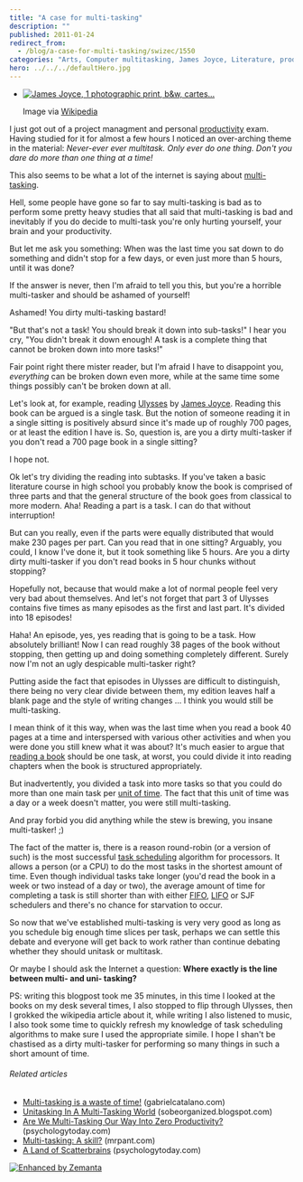 ```yaml
---
title: "A case for multi-tasking"
description: ""
published: 2011-01-24
redirect_from:
  - /blog/a-case-for-multi-tasking/swizec/1550
categories: "Arts, Computer multitasking, James Joyce, Literature, productivity, Reading, Ulysses, Uncategorized"
hero: ../../../defaultHero.jpg
---
```


- [![James Joyce, 1 photographic print, b&w, cartes...](./img/James-Joyce-1-photographic-print-bandw-cartesgd86hd.jpeg "James Joyce, 1 photographic print, b&w, cartes...")](http://commons.wikipedia.org/wiki/File:James_Joyce_by_Alex_Ehrenzweig%2C_1915_restored.jpg)

  Image via [Wikipedia](http://commons.wikipedia.org/wiki/File:James_Joyce_by_Alex_Ehrenzweig%2C_1915_restored.jpg)

I just got out of a project managment and personal [productivity](http://en.wikipedia.org/wiki/Productivity "Productivity") exam. Having studied for it for almost a few hours I noticed an over-arching theme in the material: _Never-ever ever multitask. Only ever do one thing. Don't you dare do more than one thing at a time!_

This also seems to be what a lot of the internet is saying about [multi-tasking](http://en.wikipedia.org/wiki/Computer_multitasking "Computer multitasking").

Hell, some people have gone so far to say multi-tasking is bad as to perform some pretty heavy studies that all said that multi-tasking is bad and inevitably if you do decide to multi-task you're only hurting yourself, your brain and your productivity.

But let me ask you something: When was the last time you sat down to do something and didn't stop for a few days, or even just more than 5 hours, until it was done?

If the answer is never, then I'm afraid to tell you this, but you're a horrible multi-tasker and should be ashamed of yourself!

Ashamed! You dirty multi-tasking bastard!

"But that's not a task! You should break it down into sub-tasks!" I hear you cry, "You didn't break it down enough! A task is a complete thing that cannot be broken down into more tasks!"

Fair point right there mister reader, but I'm afraid I have to disappoint you, _everything_ can be broken down even more, while at the same time some things possibly can't be broken down at all.

Let's look at, for example, reading [Ulysses](http://www.amazon.com/Ulysses-James-Joyce/dp/1559946334%3FSubscriptionId%3D0G81C5DAZ03ZR9WH9X82%26tag%3Dzemanta-20%26linkCode%3Dxm2%26camp%3D2025%26creative%3D165953%26creativeASIN%3D1559946334 "Ulysses") by [James Joyce](http://en.wikipedia.org/wiki/James_Joyce "James Joyce"). Reading this book can be argued is a single task. But the notion of someone reading it in a single sitting is positively absurd since it's made up of roughly 700 pages, or at least the edition I have is. So, question is, are you a dirty multi-tasker if you don't read a 700 page book in a single sitting?

I hope not.

Ok let's try dividing the reading into subtasks. If you've taken a basic literature course in high school you probably know the book is comprised of three parts and that the general structure of the book goes from classical to more modern. Aha! Reading a part is a task. I can do that without interruption!

But can you really, even if the parts were equally distributed that would make 230 pages per part. Can you read that in one sitting? Arguably, you could, I know I've done it, but it took something like 5 hours. Are you a dirty dirty multi-tasker if you don't read books in 5 hour chunks without stopping?

Hopefully not, because that would make a lot of normal people feel very very bad about themselves. And let's not forget that part 3 of Ulysses contains five times as many episodes as the first and last part. It's divided into 18 episodes!

Haha! An episode, yes, yes reading that is going to be a task. How absolutely brilliant! Now I can read roughly 38 pages of the book without stopping, then getting up and doing something completely different. Surely now I'm not an ugly despicable multi-tasker right?

Putting aside the fact that episodes in Ulysses are difficult to distinguish, there being no very clear divide between them, my edition leaves half a blank page and the style of writing changes ... I think you would still be multi-tasking.

I mean think of it this way, when was the last time when you read a book 40 pages at a time and interspersed with various other activities and when you were done you still knew what it was about? It's much easier to argue that [reading a book](http://en.wikipedia.org/wiki/Reading_%28process%29 "Reading (process)") should be one task, at worst, you could divide it into reading chapters when the book is structured appropriately.

But inadvertently, you divided a task into more tasks so that you could do more than one main task per [unit of time](http://en.wikipedia.org/wiki/Unit_of_time "Unit of time"). The fact that this unit of time was a day or a week doesn't matter, you were still multi-tasking.

And pray forbid you did anything while the stew is brewing, you insane multi-tasker! ;)

The fact of the matter is, there is a reason round-robin (or a version of such) is the most successful [task scheduling](http://en.wikipedia.org/wiki/Scheduling_%28computing%29 "Scheduling (computing)") algorithm for processors. It allows a person (or a CPU) to do the most tasks in the shortest amount of time. Even though individual tasks take longer (you'd read the book in a week or two instead of a day or two), the average amount of time for completing a task is still shorter than with either [FIFO](http://en.wikipedia.org/wiki/FIFO "FIFO"), [LIFO](http://en.wikipedia.org/wiki/LIFO_%28computing%29 "LIFO (computing)") or SJF schedulers and there's no chance for starvation to occur.

So now that we've established multi-tasking is very very good as long as you schedule big enough time slices per task, perhaps we can settle this debate and everyone will get back to work rather than continue debating whether they should unitask or multitask.

Or maybe I should ask the Internet a question: **Where exactly is the line between multi- and uni- tasking?**

PS: writing this blogpost took me 35 minutes, in this time I looked at the books on my desk several times, I also stopped to flip through Ulysses, then I grokked the wikipedia article about it, while writing I also listened to music, I also took some time to quickly refresh my knowledge of task scheduling algorithms to make sure I used the appropriate simile. I hope I shan't be chastised as a dirty multi-tasker for performing so many things in such a short amount of time.

###### Related articles

- [Multi-tasking is a waste of time!](http://gabrielcatalano.com/2010/09/30/multi-tasking-is-a-waste-of-time/) (gabrielcatalano.com)
- [Unitasking In A Multi-Tasking World](http://sobeorganized.blogspot.com/2010/11/unitasking-in-multi-tasking-world.html) (sobeorganized.blogspot.com)
- [Are We Multi-Tasking Our Way Into Zero Productivity?](http://www.psychologytoday.com/blog/big-career-corner/201011/are-we-multi-tasking-our-way-zero-productivity) (psychologytoday.com)
- [Multi-tasking: A skill?](http://mrpant.com/multi-tasking-a-skill/) (mrpant.com)
- [A Land of Scatterbrains](http://www.psychologytoday.com/node/52225) (psychologytoday.com)

[![Enhanced by Zemanta](https://img.zemanta.com/zemified_e.png?x-id=30011bd4-80b3-411b-96a3-8dbd3cad49d6)](http://www.zemanta.com/ "Enhanced by Zemanta")

